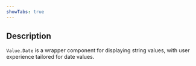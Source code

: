```yaml
---
showTabs: true
---
```


## Description

`Value.Date` is a wrapper component for displaying string values, with user experience tailored for date values.
